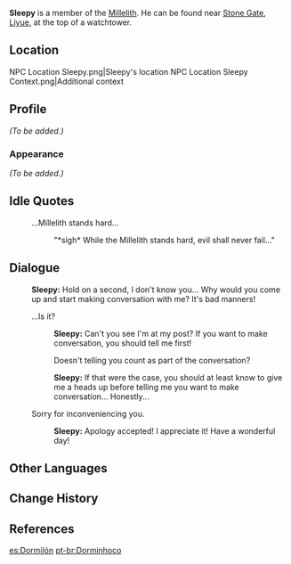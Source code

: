 {{Meta
<!-- Remove this template after adding the missing info -->
|missing_NPC_profile  = yes
}}
{{Character Infobox
|type             = Open-World NPC
|image            = NPC Sleepy.png
|region           = Liyue
|location         = Liyue
|title            = Millelith
|affiliation      = Millelith
|voiceEN          = [https://www.jasoncharlesmiller.com/ Jason Charles Miller]<ref name="JCM VA">Jason Charles Miller: [https://www.jasoncharlesmiller.com/resume EN VA's Website]</ref>
}}
'''Sleepy''' is a member of the [[Millelith]]. He can be found near [[Stone Gate]], [[Liyue]], at the top of a watchtower.

==Location==
<gallery>
NPC Location Sleepy.png|Sleepy's location
NPC Location Sleepy Context.png|Additional context
</gallery>

==Profile==
<!-- detailed story/lore information goes here -->
''(To be added.)''

===Appearance===
''(To be added.)''

==Idle Quotes==
{{Dialogue Start}}
: {{DIcon|Idle}} ...Millelith stands hard...
:: {{A|VO Sleepy 01.ogg}} "*sigh* While the Millelith stands hard, evil shall never fail..."
{{Dialogue End}}

==Dialogue==
{{Dialogue Start}}
:'''Sleepy:''' Hold on a second, I don't know you... Why would you come up and start making conversation with me? It's bad manners!
:{{DIcon}} ...Is it?
::'''Sleepy:''' Can't you see I'm at my post? If you want to make conversation, you should tell me first!
::{{DIcon}} Doesn't telling you count as part of the conversation?
::'''Sleepy:''' If that were the case, you should at least know to give me a heads up before telling me you want to make conversation... Honestly...
:{{DIcon}} Sorry for inconveniencing you.
::'''Sleepy:''' Apology accepted! I appreciate it! Have a wonderful day!
{{Dialogue End}}

==Other Languages==
{{Other Languages
|en      = Sleepy
|zhs     = 大迷糊
|zhs_rm  = Dà Míhú
|zht     = 大迷糊
|zht_rm  = Dà Míhú
|zh_tl   = Big Airhead
|ja      = 惚け者
|ja_rm   = Houkemono{{Assumed}}
|ja_tl   = 
|ko      = {{tt|대미호|大迷糊}}
|ko_tl   = Daemiho
|es      = Dormilón
|es_tl   = Sleepy
|fr      = Tête-de-plomb
|fr_tl   = Head (Made) of {{w|Lead}}
|fr_note = Probably coined from {{fr|sommeil de plomb|tl=heavy sleep|lit=sleep of lead,}} so it could be translated as "Sleepyhead."
|ru      = Зануда
|ru_tl   = Buzzkill
|th      = Sleepy
|vi      = Ngái Ngủ
|vi_tl   = 
|de      = Schusselbirne
|de_tl   = Scatterbrain
|id      = Sleepy
|pt      = Dorminhoco
|pt_tl   = 
|tr      = Miskin
|tr_tl   = 
|it      = Dormiglione
|it_tl   = Sleepyhead
}}

==Change History==
{{Change History|1.0}}

==References==
{{Reflist}}

[[es:Dormilón]]
[[pt-br:Dorminhoco]]